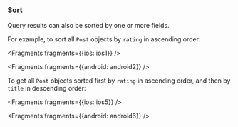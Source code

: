 ### Sort

Query results can also be sorted by one or more fields.

For example, to sort all `Post` objects by `rating` in ascending order: 


<Fragments fragments={{ios: ios1}} />


<Fragments fragments={{android: android2}} />

To get all `Post` objects sorted first by `rating` in ascending order, and then by `title` in descending order:


<Fragments fragments={{ios: ios5}} />


<Fragments fragments={{android: android6}} />